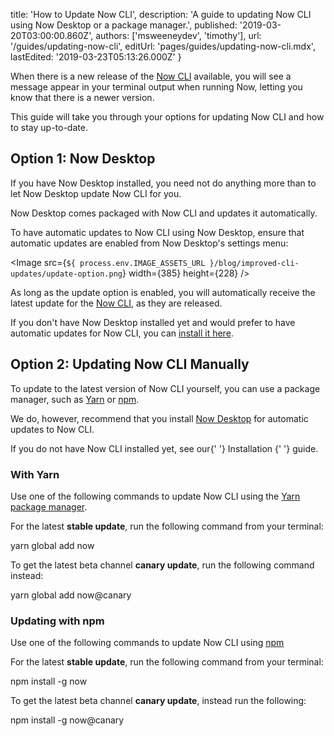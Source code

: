 

  title: 'How to Update Now CLI',
  description:
    'A guide to updating Now CLI using Now Desktop or a package manager.',
  published: '2019-03-20T03:00:00.860Z',
  authors: ['msweeneydev', 'timothy'],
  url: '/guides/updating-now-cli',
  editUrl: 'pages/guides/updating-now-cli.mdx',
  lastEdited: '2019-03-23T05:13:26.000Z'
}

When there is a new release of the [Now CLI](https://zeit.co/download#now-cli) available, you will see a message appear in your terminal output when running Now, letting you know that there is a newer version.

This guide will take you through your options for updating Now CLI and how to stay up-to-date.

## Option 1: Now Desktop

If you have Now Desktop installed, you need not do anything more than to let Now Desktop update Now CLI for you.

Now Desktop comes packaged with Now CLI and updates it automatically.

To have automatic updates to Now CLI using Now Desktop, ensure that automatic updates are enabled from Now Desktop's settings menu:

<Image
  src={`${
    process.env.IMAGE_ASSETS_URL
  }/blog/improved-cli-updates/update-option.png`}
  width={385}
  height={228}
/>

As long as the update option is enabled, you will automatically receive the latest update for the [Now CLI](https://zeit.co/download#now-cli), as they are released.

If you don't have Now Desktop installed yet and would prefer to have automatic updates for Now CLI, you can [install it here](https://zeit.co/download#now-desktop).

## Option 2: Updating Now CLI Manually

To update to the latest version of Now CLI yourself, you can use a package manager, such as [Yarn](#updating-with-yarn) or [npm](#updating-with-npm).

We do, however, recommend that you install [Now Desktop](#option-1:-now-desktop) for automatic updates to Now CLI.

<Note>
  If you do not have Now CLI installed yet, see our{' '}
  <GenericLink href="/docs/v2/getting-started/installation">
    Installation
  </GenericLink>{' '}
  guide.
</Note>

### With Yarn

Use one of the following commands to update Now CLI using the [Yarn package manager](https://yarnpkg.com/lang/en/).

For the latest **stable update**, run the following command from your terminal:

<TerminalInput>yarn global add now</TerminalInput>

To get the latest beta channel **canary update**, run the following command instead:

<TerminalInput>yarn global add now@canary</TerminalInput>

### Updating with npm

Use one of the following commands to update Now CLI using [npm](https://npmjs.com)

For the latest **stable update**, run the following command from your terminal:

<TerminalInput>npm install -g now</TerminalInput>

To get the latest beta channel **canary update**, instead run the following:

<TerminalInput>npm install -g now@canary</TerminalInput>


